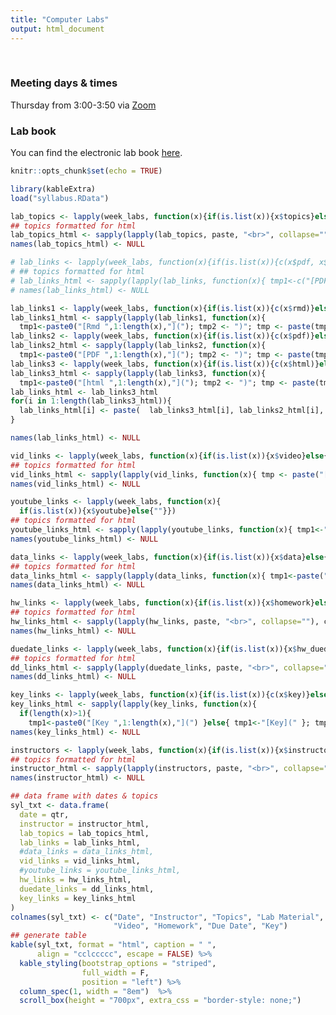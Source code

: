 ```yaml
---
title: "Computer Labs"
output: html_document
---
```


<br>

### Meeting days & times

Thursday from 3:00-3:50 via [Zoom](https://washington.zoom.us/j/96843523832)

### Lab book

You can find the electronic lab book [here](https://nwfsc-timeseries.github.io/atsa-labs).

```r
knitr::opts_chunk$set(echo = TRUE)
```

```r
library(kableExtra)
load("syllabus.RData")
```

```r
lab_topics <- lapply(week_labs, function(x){if(is.list(x)){x$topics}else{""}})
## topics formatted for html
lab_topics_html <- sapply(lapply(lab_topics, paste, "<br>", collapse=""), c)
names(lab_topics_html) <- NULL
```

<!-- first is PDF, 2nd PPT, 3rd Rmd -->
```r
# lab_links <- lapply(week_labs, function(x){if(is.list(x)){c(x$pdf, x$rmd)}else{""}})
# ## topics formatted for html
# lab_links_html <- sapply(lapply(lab_links, function(x){ tmp1<-c("[PDF](","[Rmd]("); tmp2 <- c(")",")"); tmp1[x==""]=""; tmp2[x==""]=""; tmp <- paste(tmp1,x,tmp2); tmp=paste(tmp,collapse="<br>"); tmp}), c)
# names(lab_links_html) <- NULL

lab_links1 <- lapply(week_labs, function(x){if(is.list(x)){c(x$rmd)}else{""}})
lab_links1_html <- sapply(lapply(lab_links1, function(x){
  tmp1<-paste0("[Rmd ",1:length(x),"]("); tmp2 <- ")"; tmp <- paste(tmp1,x,tmp2); tmp[x==""]=""; tmp=paste(tmp, collapse=" "); tmp}), c)
lab_links2 <- lapply(week_labs, function(x){if(is.list(x)){c(x$pdf)}else{""}})
lab_links2_html <- sapply(lapply(lab_links2, function(x){
  tmp1<-paste0("[PDF ",1:length(x),"]("); tmp2 <- ")"; tmp <- paste(tmp1,x,tmp2); tmp[x==""]=""; tmp=paste(tmp, collapse=" "); tmp}), c)
lab_links3 <- lapply(week_labs, function(x){if(is.list(x)){c(x$html)}else{""}})
lab_links3_html <- sapply(lapply(lab_links3, function(x){
  tmp1<-paste0("[html ",1:length(x),"]("); tmp2 <- ")"; tmp <- paste(tmp1,x,tmp2); tmp[x==""]=""; tmp=paste(tmp, collapse=" "); tmp}), c)
lab_links_html <- lab_links3_html
for(i in 1:length(lab_links3_html)){
  lab_links_html[i] <- paste(  lab_links3_html[i], lab_links2_html[i], lab_links1_html[i], sep="<br>")
}

names(lab_links_html) <- NULL
```

```r
vid_links <- lapply(week_labs, function(x){if(is.list(x)){x$video}else{""}})
## topics formatted for html
vid_links_html <- sapply(lapply(vid_links, function(x){ tmp <- paste("[Video](",x,")<br>", collapse=""); tmp[x==""]=""}), c)
names(vid_links_html) <- NULL
```

```r
youtube_links <- lapply(week_labs, function(x){
  if(is.list(x)){x$youtube}else{""}})
## topics formatted for html
youtube_links_html <- sapply(lapply(youtube_links, function(x){ tmp1<-"[YouTube]("; tmp2 <- ")"; tmp <- paste(tmp1,x,tmp2); tmp[x==""]=""; tmp=paste(tmp,collapse="<br>"); tmp}), c)
names(youtube_links_html) <- NULL
```

```r
data_links <- lapply(week_labs, function(x){if(is.list(x)){x$data}else{""}})
## topics formatted for html
data_links_html <- sapply(lapply(data_links, function(x){ tmp1<-paste("[",x,"]("); tmp2 <- rep(")",length(x)); tmp1[x==""]=""; tmp2[x==""]=""; tmp <- paste(tmp1,x,tmp2); tmp=paste(tmp,collapse="<br>"); tmp}), c)
names(data_links_html) <- NULL
```

```r
hw_links <- lapply(week_labs, function(x){if(is.list(x)){x$homework}else{""}})
## topics formatted for html
hw_links_html <- sapply(lapply(hw_links, paste, "<br>", collapse=""), c)
names(hw_links_html) <- NULL
```

```r
duedate_links <- lapply(week_labs, function(x){if(is.list(x)){x$hw_duedate}else{""}})
## topics formatted for html
dd_links_html <- sapply(lapply(duedate_links, paste, "<br>", collapse=""), c)
names(dd_links_html) <- NULL
```

```r
key_links <- lapply(week_labs, function(x){if(is.list(x)){c(x$key)}else{""}})
key_links_html <- sapply(lapply(key_links, function(x){
  if(length(x)>1){
    tmp1<-paste0("[Key ",1:length(x),"](") }else{ tmp1<-"[Key](" }; tmp2 <- ")"; tmp <- paste(tmp1,x,tmp2); tmp[x==""]=""; tmp=paste(tmp, collapse=" "); tmp}), c)
names(key_links_html) <- NULL
```

```r
instructors <- lapply(week_labs, function(x){if(is.list(x)){x$instructor}else{""}})
## topics formatted for html
instructor_html <- sapply(lapply(instructors, paste, "<br>", collapse=""), c)
names(instructor_html) <- NULL
```


```r
## data frame with dates & topics
syl_txt <- data.frame(
  date = qtr,
  instructor = instructor_html,
  lab_topics = lab_topics_html,
  lab_links = lab_links_html,
  #data_links = data_links_html,
  vid_links = vid_links_html,
  #youtube_links = youtube_links_html,
  hw_links = hw_links_html,
  duedate_links = dd_links_html,
  key_links = key_links_html
)
colnames(syl_txt) <- c("Date", "Instructor", "Topics", "Lab Material",
                       "Video", "Homework", "Due Date", "Key")
## generate table
kable(syl_txt, format = "html", caption = " ",
      align = "cclccccc", escape = FALSE) %>%
  kable_styling(bootstrap_options = "striped",
                full_width = F,
                position = "left") %>%
  column_spec(1, width = "8em")  %>%
  scroll_box(height = "700px", extra_css = "border-style: none;")
```

